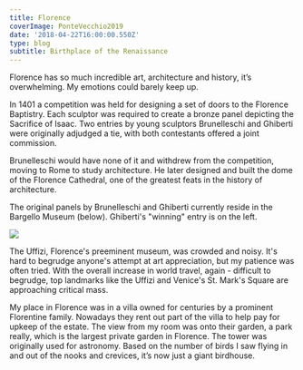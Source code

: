 ---
title: Florence
coverImage: PonteVecchio2019
date: '2018-04-22T16:00:00.550Z'
type: blog
subtitle: Birthplace of the Renaissance
---

Florence has so much incredible art, architecture and history, it’s overwhelming. My emotions could barely keep up.

<FlorenceArt2018SlideShow />

<Florence2018SlideShow />

In 1401 a competition was held for designing a set of doors to the Florence Baptistry. Each sculptor was required to create a bronze panel depicting the Sacrifice of Isaac. Two entries by young sculptors Brunelleschi and Ghiberti were originally adjudged a tie, with both contestants offered a joint commission. 

Brunelleschi would have none of it and withdrew from the competition, moving to Rome to study architecture. He later designed and built the dome of the Florence Cathedral, one of the greatest feats in the history of architecture.

The original panels by Brunelleschi and Ghiberti currently reside in the Bargello Museum (below). Ghiberti's "winning" entry is on the left. 

<Image src="FlorenceDoorContest2019"  />


The Uffizi, Florence's preeminent museum, was crowded and noisy. It's hard to begrudge anyone's attempt at art appreciation, but my patience was often tried.
With the overall increase in world travel, again - difficult to begrudge, top landmarks like the Uffizi and Venice's St. Mark's Square are approaching critical mass.

<FlorenceUffizi2018SlideShow />

My place in Florence was in a villa owned for centuries by a prominent Florentine family. Nowadays they rent out part of the villa to help pay for upkeep of the estate. The view from my room was onto their garden, a park really, which is the largest private garden in Florence. The tower was originally used for astronomy. Based on the number of birds I saw flying in and out of the nooks and crevices, it’s now just a giant birdhouse.

<FlorenceHotel2018SlideShow />

